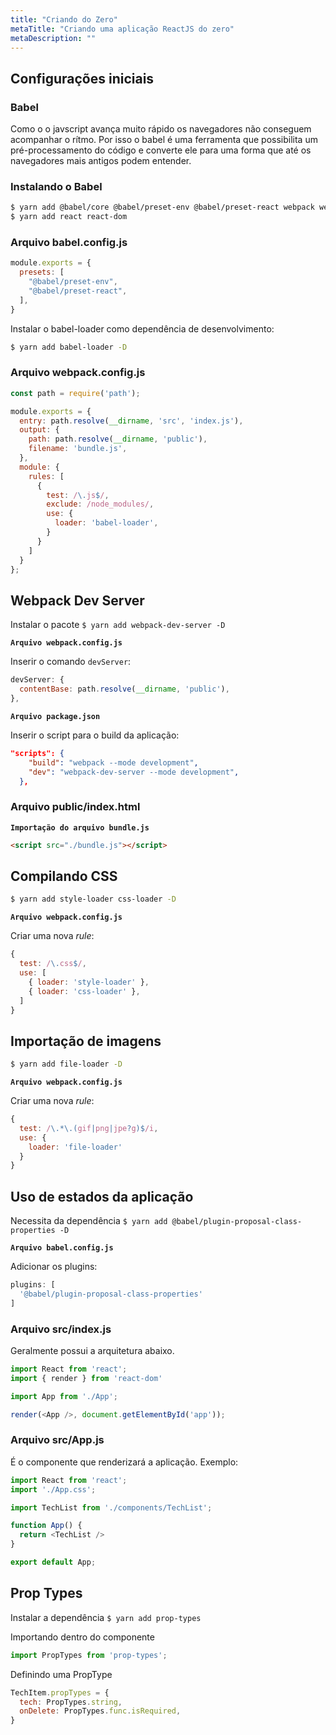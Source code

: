 ```yaml
---
title: "Criando do Zero"
metaTitle: "Criando uma aplicação ReactJS do zero"
metaDescription: ""
---
```


## Configurações iniciais

### Babel
Como o o javscript avança muito rápido os navegadores não conseguem acompanhar o rítmo. Por isso o babel é uma ferramenta que possibilita um pré-processamento do código e converte ele para uma forma que até os navegadores mais antigos podem entender.

### Instalando o Babel
```bash
$ yarn add @babel/core @babel/preset-env @babel/preset-react webpack webpack-cli -D
$ yarn add react react-dom
```

### Arquivo babel.config.js

```js
module.exports = {
  presets: [
    "@babel/preset-env",
    "@babel/preset-react",
  ],
}
```

Instalar o babel-loader como dependência de desenvolvimento:

```bash
$ yarn add babel-loader -D
```

### Arquivo webpack.config.js


```js
const path = require('path');

module.exports = {
  entry: path.resolve(__dirname, 'src', 'index.js'),
  output: {
    path: path.resolve(__dirname, 'public'),
    filename: 'bundle.js',
  },
  module: {
    rules: [
      {
        test: /\.js$/,
        exclude: /node_modules/,
        use: {
          loader: 'babel-loader',
        }
      }
    ]
  }
};
```

## Webpack Dev Server

Instalar o pacote `$ yarn add webpack-dev-server -D `

**`Arquivo webpack.config.js`**

Inserir o comando `devServer`:

```js
devServer: {
  contentBase: path.resolve(__dirname, 'public'),
},
```

**`Arquivo package.json`**

Inserir o script para o build da aplicação:
```json
"scripts": {
    "build": "webpack --mode development",
    "dev": "webpack-dev-server --mode development",
  },
```

### Arquivo public/index.html

**`Importação do arquivo bundle.js`**

```html
<script src="./bundle.js"></script>
```

## Compilando CSS

```bash
$ yarn add style-loader css-loader -D
```

**`Arquivo webpack.config.js`**

Criar uma nova *rule*:
```js
{
  test: /\.css$/,
  use: [
    { loader: 'style-loader' },
    { loader: 'css-loader' },
  ]
}
```

## Importação de imagens

```bash
$ yarn add file-loader -D
```

**`Arquivo webpack.config.js`**

Criar uma nova *rule*:
```js
{
  test: /\.*\.(gif|png|jpe?g)$/i,
  use: {
    loader: 'file-loader'
  }
}
```

## Uso de estados da aplicação

Necessita da dependência `$ yarn add @babel/plugin-proposal-class-properties -D`

**`Arquivo babel.config.js`**

Adicionar os plugins:
```js
plugins: [
  '@babel/plugin-proposal-class-properties'
]
```

### Arquivo src/index.js

Geralmente possui a arquitetura abaixo.
```js
import React from 'react';
import { render } from 'react-dom'

import App from './App';

render(<App />, document.getElementById('app'));
```

### Arquivo src/App.js

É o componente que renderizará a aplicação. Exemplo:
```js
import React from 'react';
import './App.css';

import TechList from './components/TechList';

function App() {
  return <TechList />
}

export default App;
```

## Prop Types

Instalar a dependência `$ yarn add prop-types`

Importando dentro do componente
```js
import PropTypes from 'prop-types';
```

Definindo uma PropType
```js
TechItem.propTypes = {
  tech: PropTypes.string,
  onDelete: PropTypes.func.isRequired,
}
```
